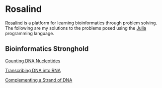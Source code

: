 # Rosalind

[Rosalind](https://rosalind.info/about/) is a platform for learning bioinformatics through problem solving. The following are my solutions to the problems posed using the [Julia](https://julialang.org/) programming language.

## Bioinformatics Stronghold

[Counting DNA Nucleotides](bioinformatics_stronghold/counting_dna_nucleotides/countdna.qmd)

[Transcribing DNA into RNA](bioinformatics_stronghold/transcribing_dna_into_rna/transcription.qmd)

[Complementing a Strand of DNA](bioinformatics_stronghold/complementing_a_strand_of_dna/complement.qmd)
